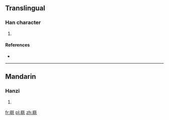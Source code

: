 ==Translingual==

===Han character===
{{Han char|rn=82|rad=毛|as=09|sn=13|four=62715|canj=AVHQU}}

# {{defn|Han|sort=毛09}}

====References====
* {{Han ref|kx=0595.040|dkj=16900|dj=0986.340|hdz=32001.210|uh=6BFC|ud=27644|bh=DDFE|bd=56830}}

----

==Mandarin==

===Hanzi===
{{cmn-hanzi|pin=[[hé]] ([[he2]])|wg=ho<sup>2</sup>}}

# {{defn|lang=cmn|sort=毛09}}

[[fr:毼]]
[[pl:毼]]
[[zh:毼]]